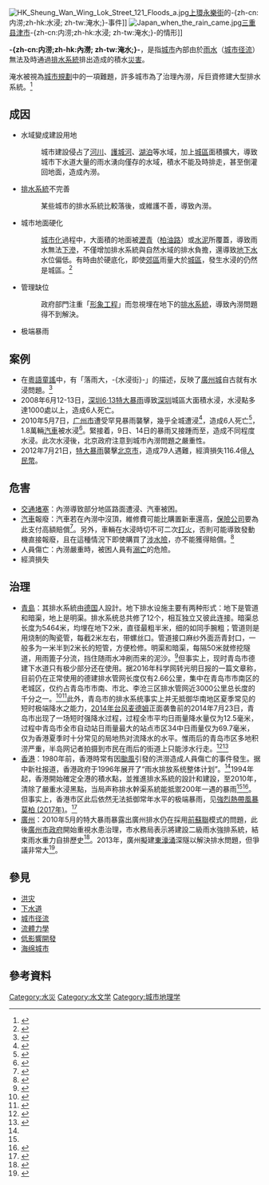 {{wwv}}
[[File:HK_Sheung_Wan_Wing_Lok_Street_121_Floods_a.jpg|thumb]][[上環|上環]][[永樂街|永樂街]]的-{zh-cn:内涝;zh-hk:水浸; zh-tw:淹水;}-事件]]
[[File:Japan_when_the_rain_came.jpg|thumb]][[三重县|三重县]][[津市_(日本)|津市]]-{zh-cn:内涝;zh-hk:水浸; zh-tw:淹水;}-的情形]]

{{NoteTA
|G1 = 城市淹水
|G2 = water flooding	
|G3 =
|T=zh-hans:内涝; zh-tw:城市淹水; zh-hk:內澇;
|1=zh-hans:水浸; zh-tw:淹水; zh-hk:水浸;
|2=zh-hans:溺亡; zh-tw:溺死; zh-hk:溺亡;
|3=zh-hans:通过; zh-tw:透過; zh-hk:通過;
|4=zh-hans:侵占; zh-tw:侵佔; zh-hk:侵占;
|5=zh-hans:暴雨; zh-tw:豪雨; zh-hk:暴雨;
|6=zh-hans:水浸车; zh-tw:泡水車; zh-hk:水浸車;
|7=zh-hans:打火; zh-tw:發動; zh-hk:打火;
|8=zh-hans:涉水險; zh-tw:車體險; zh-hk:涉水險;
}}


'''-{zh-cn:内涝;zh-hk:內澇; zh-tw:淹水;}-'''，是指[[城市|城市]]內部由於[[雨水|雨水]]（[[城市径流|城市径流]]）無法及時通過[[排水系統|排水系統]]排出造成的積水[[災害|災害]]。

淹水被視為[[城市規劃|城市規劃]]中的一項難題，許多城市為了治理內澇，斥巨資修建大型排水系統。<ref name="內澇之困">{{cite magazine|magazine=鳳凰週刊|title=內澇之困|date=2013年8月}}</ref>

== 成因 ==
*水域變成建設用地
*:城市建設侵占了[[河川|河川]]、[[護城河|護城河]]、[[湖泊|湖泊]]等水域，加上[[城區|城區]]面積擴大，導致城市下水道大量的雨水湧向僅存的水域，積水不能及時排走，甚至倒灌回地面，造成內澇。
*[[排水系統|排水系統]]不完善
*:某些城市的排水系統比較落後，或維護不善，導致內澇。
*城市地面硬化
*:[[城市化|城市化]]過程中，大面積的地面被[[瀝青|瀝青]]（[[柏油路|柏油路]]）或[[水泥|水泥]]所覆蓋，導致雨水無法[[下滲|下滲]]，不僅增加排水系統與自然水域的排水負擔，還導致[[地下水|地下水]]水位偏低。有時由於硬底化，即使[[郊區|郊區]]雨量大於[[城區|城區]]，發生水浸的仍然是城區。<ref name="水浸广州">{{cite news|url=http://finance.ifeng.com/city/gz/20100521/2220330.shtml|title=水浸广州：遭殃的为什么是新城|publisher=华夏时报|date=2010-05-21|accessdate=2013-09-15|archive-date=2019-07-10|archive-url=https://web.archive.org/web/20190710153148/http://finance.ifeng.com/city/gz/20100521/2220330.shtml|dead-url=no}}</ref>
*管理缺位
*:政府部門注重「[[形象工程|形象工程]]」而忽視埋在地下的[[排水系統|排水系統]]，導致內澇問題得不到解決。
*极端暴雨

== 案例 ==
*在[[粵語童謠|粵語童謠]]中，有「落雨大，-{水浸街}-」的描述，反映了[[廣州城|廣州城]]自古就有水浸問題。<ref>{{cite news|url=http://www.ycwb.com/ePaper/ycwb/html/2013-03/29/content_1556533.htm|title=落雨大水浸街要小心沙井盖|publisher=羊城晚报|date=2013-03-29|deadurl=yes|archiveurl=https://web.archive.org/web/20130401064142/http://www.ycwb.com/ePaper/ycwb/html/2013-03/29/content_1556533.htm|archivedate=2013-04-01|accessdate=2013-09-14}}</ref>
*2008年6月12-13日，[[深圳6·13特大暴雨|深圳6·13特大暴雨]]導致[[深圳|深圳]]城區大面積水浸，水浸點多達1000處以上，造成6人死亡。
*2010年5月7日，[[广州市|广州市]]遭受罕見暴雨襲擊，幾乎全城遭浸<ref>{{cite news|url=http://www.people.com.cn/GB/186328/189148/11599512.html|title=广州“水浸街”再反思：暴雨击中城市软肋|publisher=人民网|date=2010-05-14}}</ref>，造成6人死亡<ref>{{cite news|url=http://informationtimes.dayoo.com/html/2010-05/12/content_960695.htm|title=35个被淹车库 24个在天河|publisher=信息时报|date=2010-05-12|deadurl=yes|archiveurl=https://archive.is/20130915035114/http://informationtimes.dayoo.com/html/2010-05/12/content_960695.htm|archivedate=2013-09-15|accessdate=2013-09-15}}</ref>，1.8萬輛[[汽車|汽車]]被水浸<ref>{{cite news|url=http://news.xinhuanet.com/local/2010-05/20/c_12121339.htm|title=广东1.8万辆"水浸车"保险怎么赔|publisher=人民网|date=2010-05-20}}</ref>。緊接着，9日、14日的暴雨又接踵而至，造成不同程度水浸。此次水浸後，北京政府注意到城市內澇問題之嚴重性。
*2012年7月21日，[[2012年北京特大暴雨|特大暴雨]]襲擊[[北京市|北京市]]，造成79人遇難，經濟損失116.4億[[人民幣|人民幣]]。

== 危害 ==
*[[交通堵塞|交通堵塞]]：內澇導致部分地區路面遭浸、汽車被困。
*[[汽車|汽車]]報廢：汽車若在內澇中沒頂，維修費可能比購置新車還高，[[保險公司|保險公司]]要為此支付高額賠償<ref>{{cite news|url=http://gzdaily.dayoo.com/html/2010-05/12/content_960406.htm|title=月底前车行代索赔没顶车赔车身价|publisher=广州日报|date=2010-05-12|deadurl=yes|archiveurl=https://web.archive.org/web/20160304083425/http://gzdaily.dayoo.com/html/2010-05/12/content_960406.htm|archivedate=2016-03-04|accessdate=2013-09-15}}</ref>。另外，車輛在水浸時切不可二次[[打火|打火]]，否則可能導致發動機直接報廢，且在這種情況下即使購買了[[涉水險|涉水險]]，亦不能獲得賠償。<ref>{{cite news|url=http://finance.china.com.cn/roll/20130509/1451913.shtml|title=水浸车强打火保险公司不赔|publisher=中国网|date=2013-05-09|accessdate=2013-09-15|archive-date=2020-12-02|archive-url=https://web.archive.org/web/20201202202549/http://finance.china.com.cn/roll/20130509/1451913.shtml|dead-url=no}}</ref>
*人員傷亡：內澇嚴重時，被困人員有[[溺亡|溺亡]]的危險。
*經濟損失

== 治理 ==
{{See|低影響開發|海绵城市}}
*[[青島|青島]]：其排水系統由[[德国|德国]]人設計。地下排水设施主要有两种形式：地下是管道和暗渠，地上是明渠。排水系统总共修了12个，相互独立又彼此连接。暗渠总长度为5464米，均埋在地下2米，直径最粗半米，细的如同手腕粗；管道则是用烧制的陶瓷管，每截2米左右，带螺丝口。管道接口麻纱外面沥青封口，一般多为一米半到2米长的短管，方便检修。明渠和暗渠，每隔50米就修挖隧道，用雨篦子分流，挡住随雨水冲刷而来的泥沙。<ref>{{Cite news|url=http://gzdaily.dayoo.com/html/2014-06/25/content_2669936.htm|title=下水道，一个城市“良心”的拷问|publisher=广州日报|date=2014-06-25|deadurl=yes|archiveurl=https://web.archive.org/web/20140625032338/http://gzdaily.dayoo.com/html/2014-06/25/content_2669936.htm|archivedate=2014-06-25|accessdate=2014-06-25}}</ref>但事实上，现时青岛市德建下水道只有极少部分还在使用。据2016年科学网转光明日报的一篇文章称，目前仍在正常使用的德建排水管网长度仅有2.66公里，集中在青岛市市南区的老城区，仅约占青岛市市南、市北、李沧三区排水管网近3000公里总长度的千分之一。<ref>{{Cite web|title=山东青岛下水道：德国制造神话的真相—新闻—科学网|url=http://news.sciencenet.cn/htmlnews/2016/7/352304.shtm|access-date=2021-10-14|work=news.sciencenet.cn|archive-date=2021-10-22|archive-url=https://web.archive.org/web/20211022222254/http://news.sciencenet.cn/htmlnews/2016/7/352304.shtm}}</ref><ref>{{Cite web|title=青岛下水道存百年“德国油纸包”传闻又起--社会--人民网|url=http://society.people.com.cn/n/2013/0823/c235996-22674292.html|access-date=2021-10-14|work=society.people.com.cn|archive-date=2021-09-04|archive-url=https://web.archive.org/web/20210904074028/http://society.people.com.cn/n/2013/0823/c235996-22674292.html}}</ref>此外，青岛市的排水系统事实上并无抵御华南地区夏季常见的短时极端降水之能力，[[颱風麥德姆_(2014年)|2014年台风麦德姆]]正面袭鲁前的2014年7月23日，青岛市出现了一场短时强降水过程，过程全市平均日雨量降水量仅为12.5毫米，过程中青岛市全市自动站日雨量最大的站点市区34中日雨量仅为69.7毫米，仅为香港夏季时十分常见的局地热对流降水的水平。惟雨后的青岛市区多地积涝严重，半岛网记者拍摄到市民在雨后的街道上只能涉水行走。<ref>{{Cite web|title=首发：台风麦德姆今夜强势来袭 青岛严阵以待|url=http://news.qingdaonews.com/wap/2014-07/24/content_10583176.htm|access-date=2021-10-14|work=news.qingdaonews.com|archive-date=2021-10-22|archive-url=https://web.archive.org/web/20211022222250/http://news.qingdaonews.com/wap/2014-07/24/content_10583176.htm}}</ref><ref>{{Cite web|title=台风麦德姆影响青岛今明还要下暴雨！（二）(组图)_手机网易网|url=https://3g.163.com/news/article/A1TRBIPS00014AED.html|access-date=2021-10-14|date=2014-07-24|last=大众网-城市信报|work=3g.163.com|archive-date=2021-10-26|archive-url=https://web.archive.org/web/20211026213500/https://3g.163.com/news/article/A1TRBIPS00014AED.html}}</ref>
*[[香港|香港]]：1980年前，香港時常有因[[颱風|颱風]]引發的洪澇造成人員傷亡的事件發生。据中新社报道，香港政府于1996年展开了“雨水排放系统整体计划”。<ref name=":0" />1994年起，香港開始確定全港的積水點，並推進排水系統的設計和建設，至2010年，清除了嚴重水浸黑點，当局声称排水幹渠系統能抵禦200年一遇的暴雨<ref name="內澇之困"/><ref name=":0">{{cite news|url=http://www.chinanews.com/ga/2012/07-24/4055186.shtml|title=香港解决极端天气有预案应对 值得内地城市借鉴|publisher=中国新闻网|date=2012-07-24|accessdate=2013-09-15|archive-date=2020-12-02|archive-url=https://web.archive.org/web/20201202202423/http://www.chinanews.com/ga/2012/07-24/4055186.shtml|dead-url=no}}</ref>。但事实上，香港市区此后依然无法抵御常年水平的极端暴雨，见[[強烈熱帶風暴莫柏_(2017年)|強烈熱帶風暴莫柏 (2017年)]]。<ref>{{Cite web|title=公主道紅隧方向3行車線水浸 水深及膝|url=https://hk.news.yahoo.com/%E5%85%AC%E4%B8%BB%E9%81%93%E7%B4%85%E9%9A%A7%E6%96%B9%E5%90%913%E8%A1%8C%E8%BB%8A%E7%B7%9A%E6%B0%B4%E6%B5%B8-%E6%B0%B4%E6%B7%B1%E5%8F%8A%E8%86%9D-025114119.html|access-date=2021-10-14|work=hk.news.yahoo.com|language=zh-Hant-HK|archive-date=2021-10-28|archive-url=https://web.archive.org/web/20211028154746/https://hk.news.yahoo.com/%E5%85%AC%E4%B8%BB%E9%81%93%E7%B4%85%E9%9A%A7%E6%96%B9%E5%90%913%E8%A1%8C%E8%BB%8A%E7%B7%9A%E6%B0%B4%E6%B5%B8-%E6%B0%B4%E6%B7%B1%E5%8F%8A%E8%86%9D-025114119.html}}</ref>
*[[廣州|廣州]]：2010年5月的特大暴雨暴露出廣州排水仍在採用[[前蘇聯|前蘇聯]]模式的問題，此後[[廣州市人民政府|廣州市政府]]開始重視水患治理，市水務局表示將建設二級雨水強排系統，結束雨水重力自排歷史<ref>{{cite news |url=http://epaper.nfdaily.cn/html/2010-05/20/content_6845432.htm |title=严重水浸点将建强排泵站 |publisher=南方日报 |date=2010-05-20 }}{{Dead link|date=2019年5月 |bot=InternetArchiveBot |fix-attempted=yes }}</ref>。2013年，廣州擬建[[東濠涌|東濠涌]]深隧以解決排水問題，但爭議非常大<ref>{{cite news|url=http://epaper.xkb.com.cn/view.php?id=883800|title=东濠涌深隧，再论证几年又何妨？|publisher=新快报|date=2013-09-06}}{{dead link|date=2018年2月 |bot=InternetArchiveBot |fix-attempted=yes }}</ref>。

== 參見 ==
*[[洪灾|洪灾]]
*[[下水道|下水道]]
*[[城市径流|城市径流]]
*[[流體力學|流體力學]]
*[[低影響開發|低影響開發]]
*[[海绵城市|海绵城市]]

== 參考資料 ==
{{Reflist}}

{{城市与区域规划}}

[[Category:水災|Category:水災]]
[[Category:水文学|Category:水文学]]
[[Category:城市地理学|Category:城市地理学]]